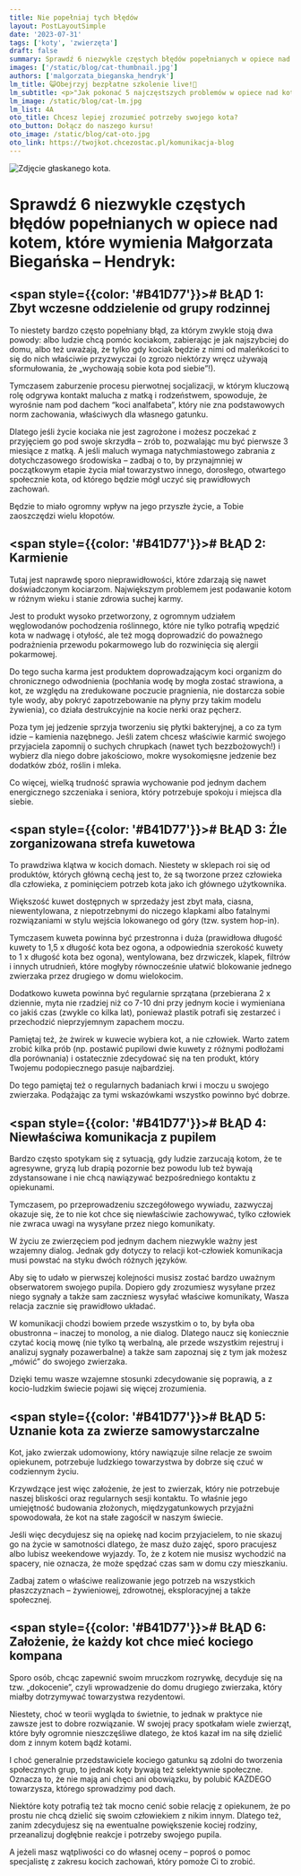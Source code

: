 ```yaml
---
title: Nie popełniaj tych błędów 
layout: PostLayoutSimple
date: '2023-07-31'
tags: ['koty', 'zwierzęta']
draft: false
summary: Sprawdź 6 niezwykle częstych błędów popełnianych w opiece nad kotem, które wymienia Małgorzata Biegańska – Hendryk.
images: ['/static/blog/cat-thumbnail.jpg']
authors: ['malgorzata_bieganska_hendryk']
lm_title: 😺Obejrzyj bezpłatne szkolenie live!🌟
lm_subtitle: <p>"Jak pokonać 5 najczęstszych problemów w opiece nad kotem?" <br>z Małgorzatą Biegańską-Hendryk</p><br /><p>Zastanawiasz się, dlaczego Twój kot jest taki wybredny? Czy chciałbyś lepiej rozumieć swojego futrzaka? Odkryj sekrety kociego świata dzięki naszemu ekspertowi!<br /><br /></p><strong>Co zyskasz uczestnicząc w szkoleniu?</strong><ul><li>- Odkryjesz tajemnicę idealnie czystej kuwety.</li><li>- Nauczysz się odczytywać kocie potrzeby i intencje.</li><li>- Zrozumiesz przyczyny konfliktów między kotami.</li><li>- Dowiesz się, jak przekonać kota do zdrowego jedzenia.</li></ul><br /><p><strong>👉Odbierz szkolenie już teraz, za darmo!</strong></p>
lm_image: /static/blog/cat-lm.jpg
lm_list: 4A
oto_title: Chcesz lepiej zrozumieć potrzeby swojego kota? 
oto_button: Dołącz do naszego kursu!
oto_image: /static/blog/cat-oto.jpg
oto_link: https://twojkot.chcezostac.pl/komunikacja-blog
---
```


![Zdjęcie głaskanego kota.](/static/blog/cat-blog.jpg)

# Sprawdź 6 niezwykle częstych błędów popełnianych w opiece nad kotem, które wymienia Małgorzata Biegańska – Hendryk:

## <span style={{color: '#B41D77'}}># </span>BŁĄD 1: Zbyt wczesne oddzielenie od grupy rodzinnej
To niestety bardzo często popełniany błąd, za którym zwykle stoją dwa powody: albo ludzie chcą pomóc kociakom, zabierając je jak najszybciej do domu, albo też uważają, że tylko gdy kociak będzie z nimi od maleńkości to się do nich właściwie przyzwyczai (o zgrozo niektórzy wręcz używają sformułowania, że „wychowają sobie kota pod siebie”!).

Tymczasem zaburzenie procesu pierwotnej socjalizacji, w którym kluczową rolę odgrywa kontakt malucha z matką i rodzeństwem, spowoduje, że wyrośnie nam pod dachem “koci analfabeta”, który nie zna podstawowych norm zachowania, właściwych dla własnego gatunku.

Dlatego jeśli życie kociaka nie jest zagrożone i możesz poczekać z przyjęciem go pod swoje skrzydła – zrób to, pozwalając mu być pierwsze 3 miesiące z matką. A jeśli maluch wymaga natychmiastowego zabrania z dotychczasowego środowiska – zadbaj o to, by przynajmniej w początkowym etapie życia miał towarzystwo innego, dorosłego, otwartego społecznie kota, od którego będzie mógł uczyć się prawidłowych zachowań.

Będzie to miało ogromny wpływ na jego przyszłe życie, a Tobie zaoszczędzi wielu kłopotów.


## <span style={{color: '#B41D77'}}># </span>BŁĄD 2: Karmienie
Tutaj jest naprawdę sporo nieprawidłowości, które zdarzają się nawet doświadczonym kociarzom. Największym problemem jest podawanie kotom w różnym wieku i stanie zdrowia suchej karmy.

Jest to produkt wysoko przetworzony, z ogromnym udziałem węglowodanów pochodzenia roślinnego, które nie tylko potrafią wpędzić kota w nadwagę i otyłość, ale też mogą doprowadzić do poważnego podrażnienia przewodu pokarmowego lub do rozwinięcia się alergii pokarmowej.

Do tego sucha karma jest produktem doprowadzającym koci organizm do chronicznego odwodnienia (pochłania wodę by mogła zostać strawiona, a kot, ze względu na zredukowane poczucie pragnienia, nie dostarcza sobie tyle wody, aby pokryć zapotrzebowanie na płyny przy takim modelu żywienia), co działa destrukcyjnie na kocie nerki oraz pęcherz.

Poza tym jej jedzenie sprzyja tworzeniu się płytki bakteryjnej, a co za tym idzie – kamienia nazębnego. Jeśli zatem chcesz właściwie karmić swojego przyjaciela zapomnij o suchych chrupkach (nawet tych bezzbożowych!) i wybierz dla niego dobre jakościowo, mokre wysokomięsne jedzenie bez dodatków zbóż, roślin i mleka.

Co więcej, wielką trudność sprawia wychowanie pod jednym dachem energicznego szczeniaka i seniora, który potrzebuje spokoju i miejsca dla siebie.

## <span style={{color: '#B41D77'}}># </span>BŁĄD 3: Źle zorganizowana strefa kuwetowa
To prawdziwa klątwa w kocich domach. Niestety w sklepach roi się od produktów, których główną cechą jest to, że są tworzone przez człowieka dla człowieka, z pominięciem potrzeb kota jako ich głównego użytkownika.

Większość kuwet dostępnych w sprzedaży jest zbyt mała, ciasna, niewentylowana, z niepotrzebnymi do niczego klapkami albo fatalnymi rozwiązaniami w stylu wejścia lokowanego od góry (tzw. system hop-in).

Tymczasem kuweta powinna być przestronna i duża (prawidłowa długość kuwety to 1,5 x długość kota bez ogona, a odpowiednia szerokość kuwety to 1 x długość kota bez ogona), wentylowana, bez drzwiczek, klapek, filtrów i innych utrudnień, które mogłyby równocześnie ułatwić blokowanie jednego zwierzaka przez drugiego w domu wielokocim.

Dodatkowo kuweta powinna być regularnie sprzątana (przebierana 2 x dziennie, myta nie rzadziej niż co 7-10 dni przy jednym kocie i wymieniana co jakiś czas (zwykle co kilka lat), ponieważ plastik potrafi się zestarzeć i przechodzić nieprzyjemnym zapachem moczu.

Pamiętaj też, że żwirek w kuwecie wybiera kot, a nie człowiek. Warto zatem zrobić kilka prób (np. postawić pupilowi dwie kuwety z różnymi podłożami dla porównania) i ostatecznie zdecydować się na ten produkt, który Twojemu podopiecznego pasuje najbardziej.

Do tego pamiętaj też o regularnych badaniach krwi i moczu u swojego zwierzaka. Podążając za tymi wskazówkami wszystko powinno być dobrze.

<BannerOTO text="Chcesz lepiej zrozumieć potrzeby swojego kota?" buttonText="Dołącz do naszego kursu!" imgSrc="/static/blog/cat-oto.jpg" href="https://twojkot.chcezostac.pl/komunikacja-blog"/>

## <span style={{color: '#B41D77'}}># </span>BŁĄD 4: Niewłaściwa komunikacja z pupilem
Bardzo często spotykam się z sytuacją, gdy ludzie zarzucają kotom, że te agresywne, gryzą lub drapią pozornie bez powodu lub też bywają zdystansowane i nie chcą nawiązywać bezpośredniego kontaktu z opiekunami.

Tymczasem, po przeprowadzeniu szczegółowego wywiadu, zazwyczaj okazuje się, że to nie kot chce się niewłaściwie zachowywać, tylko człowiek nie zwraca uwagi na wysyłane przez niego komunikaty.

W życiu ze zwierzęciem pod jednym dachem niezwykle ważny jest wzajemny dialog. Jednak gdy dotyczy to relacji kot-człowiek komunikacja musi powstać na styku dwóch różnych języków.

Aby się to udało w pierwszej kolejności musisz zostać bardzo uważnym obserwatorem swojego pupila. Dopiero gdy zrozumiesz wysyłane przez niego sygnały a także sam zaczniesz wysyłać właściwe komunikaty, Wasza relacja zacznie się prawidłowo układać.

W komunikacji chodzi bowiem przede wszystkim o to, by była oba obustronna – inaczej to monolog, a nie dialog. Dlatego naucz się koniecznie czytać kocią mowę (nie tylko tą werbalną, ale przede wszystkim rejestruj i analizuj sygnały pozawerbalne) a także sam zapoznaj się z tym jak możesz „mówić” do swojego zwierzaka.

Dzięki temu wasze wzajemne stosunki zdecydowanie się poprawią, a z kocio-ludzkim świecie pojawi się więcej zrozumienia.


## <span style={{color: '#B41D77'}}># </span>BŁĄD 5: Uznanie kota za zwierze samowystarczalne
Kot, jako zwierzak udomowiony, który nawiązuje silne relacje ze swoim opiekunem, potrzebuje ludzkiego towarzystwa by dobrze się czuć w codziennym życiu.

Krzywdzące jest więc założenie, że jest to zwierzak, który nie potrzebuje naszej bliskości oraz regularnych sesji kontaktu. To właśnie jego umiejętność budowania złożonych, międzygatunkowych przyjaźni spowodowała, że kot na stałe zagościł w naszym świecie.

Jeśli więc decydujesz się na opiekę nad kocim przyjacielem, to nie skazuj go na życie w samotności dlatego, że masz dużo zajęć, sporo pracujesz albo lubisz weekendowe wyjazdy. To, że z kotem nie musisz wychodzić na spacery, nie oznacza, że może spędzać czas sam w domu czy mieszkaniu.

Zadbaj zatem o właściwe realizowanie jego potrzeb na wszystkich płaszczyznach – żywieniowej, zdrowotnej, eksploracyjnej a także społecznej.

## <span style={{color: '#B41D77'}}># </span>BŁĄD 6: Założenie, że każdy kot chce mieć kociego kompana
Sporo osób, chcąc zapewnić swoim mruczkom rozrywkę, decyduje się na tzw. „dokocenie”, czyli wprowadzenie do domu drugiego zwierzaka, który miałby dotrzymywać towarzystwa rezydentowi.

Niestety, choć w teorii wygląda to świetnie, to jednak w praktyce nie zawsze jest to dobre rozwiązanie. W swojej pracy spotkałam wiele zwierząt, które były ogromnie nieszczęśliwe dlatego, że ktoś kazał im na siłę dzielić dom z innym kotem bądź kotami.

I choć generalnie przedstawiciele kociego gatunku są zdolni do tworzenia społecznych grup, to jednak koty bywają też selektywnie społeczne. Oznacza to, że nie mają ani chęci ani obowiązku, by polubić KAŻDEGO towarzysza, którego sprowadzimy pod dach.

Niektóre koty potrafią też tak mocno cenić sobie relację z opiekunem, że po prostu nie chcą dzielić się swoim człowiekiem z nikim innym. Dlatego też, zanim zdecydujesz się na ewentualne powiększenie kociej rodziny, przeanalizuj dogłębnie reakcje i potrzeby swojego pupila.

A jeżeli masz wątpliwości co do własnej oceny – poproś o pomoc specjalistę z zakresu kocich zachowań, który pomoże Ci to zrobić.